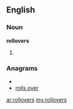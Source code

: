 ==English==

===Noun===
'''rollovers'''

# {{plural of|[[rollover]]}}

===Anagrams===
* {{alphagram|elloorrsv}}
* [[rolls over#English|rolls over]]

[[ar:rollovers]]
[[my:rollovers]]